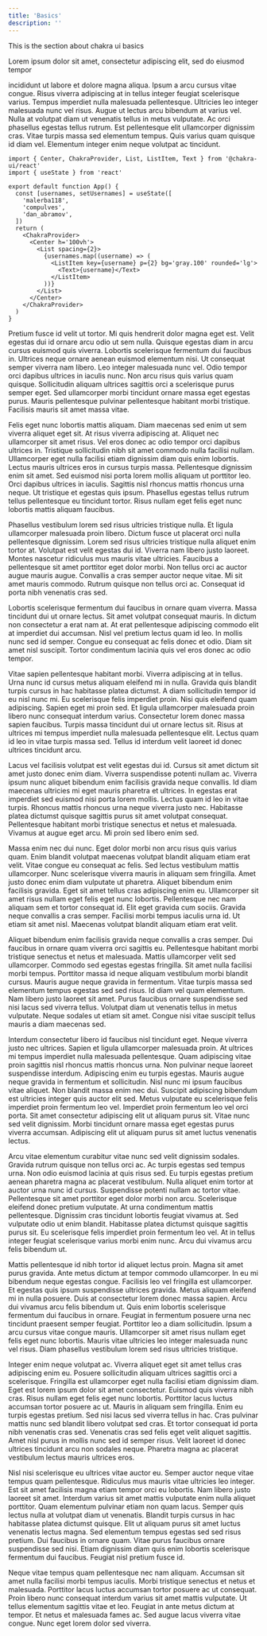 ```yaml
---
title: 'Basics'
description: ''
---
```


This is the section about chakra ui basics

Lorem ipsum dolor sit amet, consectetur adipiscing elit, sed do eiusmod tempor

<TutorialFileAction type='open' path='/App.tsx' /> incididunt ut labore et dolore
magna aliqua. Ipsum a arcu cursus vitae congue. Risus viverra adipiscing at in tellus
integer feugiat scelerisque varius. Tempus imperdiet nulla malesuada pellentesque.
Ultricies leo integer malesuada nunc vel risus. Augue ut lectus arcu bibendum at
varius vel. Nulla at volutpat diam ut venenatis tellus in metus vulputate. Ac orci
phasellus egestas tellus rutrum. Est pellentesque elit ullamcorper dignissim cras.
Vitae turpis massa sed elementum tempus. Quis varius quam quisque id diam vel. Elementum
integer enim neque volutpat ac tincidunt.

```tsx path=/App.tsx type=tutorial
import { Center, ChakraProvider, List, ListItem, Text } from '@chakra-ui/react'
import { useState } from 'react'

export default function App() {
  const [usernames, setUsernames] = useState([
    'malerba118',
    'compulves',
    'dan_abramov',
  ])
  return (
    <ChakraProvider>
      <Center h='100vh'>
        <List spacing={2}>
          {usernames.map((username) => (
            <ListItem key={username} p={2} bg='gray.100' rounded='lg'>
              <Text>{username}</Text>
            </ListItem>
          ))}
        </List>
      </Center>
    </ChakraProvider>
  )
}
```

Pretium fusce id velit ut tortor. Mi quis hendrerit dolor magna eget est. Velit
egestas dui id ornare arcu odio ut sem nulla. Quisque egestas diam in arcu
cursus euismod quis viverra. Lobortis scelerisque fermentum dui faucibus in.
Ultrices neque ornare aenean euismod elementum nisi. Ut consequat semper viverra
nam libero. Leo integer malesuada nunc vel. Odio tempor orci dapibus ultrices in
iaculis nunc. Non arcu risus quis varius quam quisque. Sollicitudin aliquam
ultrices sagittis orci a scelerisque purus semper eget. Sed ullamcorper morbi
tincidunt ornare massa eget egestas purus. Mauris pellentesque pulvinar
pellentesque habitant morbi tristique. Facilisis mauris sit amet massa vitae.

Felis eget nunc lobortis mattis aliquam. Diam maecenas sed enim ut sem viverra
aliquet eget sit. At risus viverra adipiscing at. Aliquet nec ullamcorper sit
amet risus. Vel eros donec ac odio tempor orci dapibus ultrices in. Tristique
sollicitudin nibh sit amet commodo nulla facilisi nullam. Ullamcorper eget nulla
facilisi etiam dignissim diam quis enim lobortis. Lectus mauris ultrices eros in
cursus turpis massa. Pellentesque dignissim enim sit amet. Sed euismod nisi
porta lorem mollis aliquam ut porttitor leo. Orci dapibus ultrices in iaculis.
Sagittis nisl rhoncus mattis rhoncus urna neque. Ut tristique et egestas quis
ipsum. Phasellus egestas tellus rutrum tellus pellentesque eu tincidunt tortor.
Risus nullam eget felis eget nunc lobortis mattis aliquam faucibus.

Phasellus vestibulum lorem sed risus ultricies tristique nulla. Et ligula
ullamcorper malesuada proin libero. Dictum fusce ut placerat orci nulla
pellentesque dignissim. Lorem sed risus ultricies tristique nulla aliquet enim
tortor at. Volutpat est velit egestas dui id. Viverra nam libero justo laoreet.
Montes nascetur ridiculus mus mauris vitae ultricies. Faucibus a pellentesque
sit amet porttitor eget dolor morbi. Non tellus orci ac auctor augue mauris
augue. Convallis a cras semper auctor neque vitae. Mi sit amet mauris commodo.
Rutrum quisque non tellus orci ac. Consequat id porta nibh venenatis cras sed.

Lobortis scelerisque fermentum dui faucibus in ornare quam viverra. Massa
tincidunt dui ut ornare lectus. Sit amet volutpat consequat mauris. In dictum
non consectetur a erat nam at. At erat pellentesque adipiscing commodo elit at
imperdiet dui accumsan. Nisl vel pretium lectus quam id leo. In mollis nunc sed
id semper. Congue eu consequat ac felis donec et odio. Diam sit amet nisl
suscipit. Tortor condimentum lacinia quis vel eros donec ac odio tempor.

Vitae sapien pellentesque habitant morbi. Viverra adipiscing at in tellus. Urna
nunc id cursus metus aliquam eleifend mi in nulla. Gravida quis blandit turpis
cursus in hac habitasse platea dictumst. A diam sollicitudin tempor id eu nisl
nunc mi. Eu scelerisque felis imperdiet proin. Nisi quis eleifend quam
adipiscing. Sapien eget mi proin sed. Et ligula ullamcorper malesuada proin
libero nunc consequat interdum varius. Consectetur lorem donec massa sapien
faucibus. Turpis massa tincidunt dui ut ornare lectus sit. Risus at ultrices mi
tempus imperdiet nulla malesuada pellentesque elit. Lectus quam id leo in vitae
turpis massa sed. Tellus id interdum velit laoreet id donec ultrices tincidunt
arcu.

Lacus vel facilisis volutpat est velit egestas dui id. Cursus sit amet dictum
sit amet justo donec enim diam. Viverra suspendisse potenti nullam ac. Viverra
ipsum nunc aliquet bibendum enim facilisis gravida neque convallis. Id diam
maecenas ultricies mi eget mauris pharetra et ultrices. In egestas erat
imperdiet sed euismod nisi porta lorem mollis. Lectus quam id leo in vitae
turpis. Rhoncus mattis rhoncus urna neque viverra justo nec. Habitasse platea
dictumst quisque sagittis purus sit amet volutpat consequat. Pellentesque
habitant morbi tristique senectus et netus et malesuada. Vivamus at augue eget
arcu. Mi proin sed libero enim sed.

Massa enim nec dui nunc. Eget dolor morbi non arcu risus quis varius quam. Enim
blandit volutpat maecenas volutpat blandit aliquam etiam erat velit. Vitae
congue eu consequat ac felis. Sed lectus vestibulum mattis ullamcorper. Nunc
scelerisque viverra mauris in aliquam sem fringilla. Amet justo donec enim diam
vulputate ut pharetra. Aliquet bibendum enim facilisis gravida. Eget sit amet
tellus cras adipiscing enim eu. Ullamcorper sit amet risus nullam eget felis
eget nunc lobortis. Pellentesque nec nam aliquam sem et tortor consequat id.
Elit eget gravida cum sociis. Gravida neque convallis a cras semper. Facilisi
morbi tempus iaculis urna id. Ut etiam sit amet nisl. Maecenas volutpat blandit
aliquam etiam erat velit.

Aliquet bibendum enim facilisis gravida neque convallis a cras semper. Dui
faucibus in ornare quam viverra orci sagittis eu. Pellentesque habitant morbi
tristique senectus et netus et malesuada. Mattis ullamcorper velit sed
ullamcorper. Commodo sed egestas egestas fringilla. Sit amet nulla facilisi
morbi tempus. Porttitor massa id neque aliquam vestibulum morbi blandit cursus.
Mauris augue neque gravida in fermentum. Vitae turpis massa sed elementum tempus
egestas sed sed risus. Id diam vel quam elementum. Nam libero justo laoreet sit
amet. Purus faucibus ornare suspendisse sed nisi lacus sed viverra tellus.
Volutpat diam ut venenatis tellus in metus vulputate. Neque sodales ut etiam sit
amet. Congue nisi vitae suscipit tellus mauris a diam maecenas sed.

Interdum consectetur libero id faucibus nisl tincidunt eget. Neque viverra justo
nec ultrices. Sapien et ligula ullamcorper malesuada proin. At ultrices mi
tempus imperdiet nulla malesuada pellentesque. Quam adipiscing vitae proin
sagittis nisl rhoncus mattis rhoncus urna. Non pulvinar neque laoreet
suspendisse interdum. Adipiscing enim eu turpis egestas. Mauris augue neque
gravida in fermentum et sollicitudin. Nisl nunc mi ipsum faucibus vitae aliquet.
Non blandit massa enim nec dui. Suscipit adipiscing bibendum est ultricies
integer quis auctor elit sed. Metus vulputate eu scelerisque felis imperdiet
proin fermentum leo vel. Imperdiet proin fermentum leo vel orci porta. Sit amet
consectetur adipiscing elit ut aliquam purus sit. Vitae nunc sed velit
dignissim. Morbi tincidunt ornare massa eget egestas purus viverra accumsan.
Adipiscing elit ut aliquam purus sit amet luctus venenatis lectus.

Arcu vitae elementum curabitur vitae nunc sed velit dignissim sodales. Gravida
rutrum quisque non tellus orci ac. Ac turpis egestas sed tempus urna. Non odio
euismod lacinia at quis risus sed. Eu turpis egestas pretium aenean pharetra
magna ac placerat vestibulum. Nulla aliquet enim tortor at auctor urna nunc id
cursus. Suspendisse potenti nullam ac tortor vitae. Pellentesque sit amet
porttitor eget dolor morbi non arcu. Scelerisque eleifend donec pretium
vulputate. At urna condimentum mattis pellentesque. Dignissim cras tincidunt
lobortis feugiat vivamus at. Sed vulputate odio ut enim blandit. Habitasse
platea dictumst quisque sagittis purus sit. Eu scelerisque felis imperdiet proin
fermentum leo vel. At in tellus integer feugiat scelerisque varius morbi enim
nunc. Arcu dui vivamus arcu felis bibendum ut.

Mattis pellentesque id nibh tortor id aliquet lectus proin. Magna sit amet purus
gravida. Ante metus dictum at tempor commodo ullamcorper. In eu mi bibendum
neque egestas congue. Facilisis leo vel fringilla est ullamcorper. Et egestas
quis ipsum suspendisse ultrices gravida. Metus aliquam eleifend mi in nulla
posuere. Duis at consectetur lorem donec massa sapien. Arcu dui vivamus arcu
felis bibendum ut. Quis enim lobortis scelerisque fermentum dui faucibus in
ornare. Feugiat in fermentum posuere urna nec tincidunt praesent semper feugiat.
Porttitor leo a diam sollicitudin. Ipsum a arcu cursus vitae congue mauris.
Ullamcorper sit amet risus nullam eget felis eget nunc lobortis. Mauris vitae
ultricies leo integer malesuada nunc vel risus. Diam phasellus vestibulum lorem
sed risus ultricies tristique.

Integer enim neque volutpat ac. Viverra aliquet eget sit amet tellus cras
adipiscing enim eu. Posuere sollicitudin aliquam ultrices sagittis orci a
scelerisque. Fringilla est ullamcorper eget nulla facilisi etiam dignissim diam.
Eget est lorem ipsum dolor sit amet consectetur. Euismod quis viverra nibh cras.
Risus nullam eget felis eget nunc lobortis. Porttitor lacus luctus accumsan
tortor posuere ac ut. Mauris in aliquam sem fringilla. Enim eu turpis egestas
pretium. Sed nisi lacus sed viverra tellus in hac. Cras pulvinar mattis nunc sed
blandit libero volutpat sed cras. Et tortor consequat id porta nibh venenatis
cras sed. Venenatis cras sed felis eget velit aliquet sagittis. Amet nisl purus
in mollis nunc sed id semper risus. Velit laoreet id donec ultrices tincidunt
arcu non sodales neque. Pharetra magna ac placerat vestibulum lectus mauris
ultrices eros.

Nisl nisi scelerisque eu ultrices vitae auctor eu. Semper auctor neque vitae
tempus quam pellentesque. Ridiculus mus mauris vitae ultricies leo integer. Est
sit amet facilisis magna etiam tempor orci eu lobortis. Nam libero justo laoreet
sit amet. Interdum varius sit amet mattis vulputate enim nulla aliquet
porttitor. Quam elementum pulvinar etiam non quam lacus. Semper quis lectus
nulla at volutpat diam ut venenatis. Blandit turpis cursus in hac habitasse
platea dictumst quisque. Elit ut aliquam purus sit amet luctus venenatis lectus
magna. Sed elementum tempus egestas sed sed risus pretium. Dui faucibus in
ornare quam. Vitae purus faucibus ornare suspendisse sed nisi. Etiam dignissim
diam quis enim lobortis scelerisque fermentum dui faucibus. Feugiat nisl pretium
fusce id.

Neque vitae tempus quam pellentesque nec nam aliquam. Accumsan sit amet nulla
facilisi morbi tempus iaculis. Morbi tristique senectus et netus et malesuada.
Porttitor lacus luctus accumsan tortor posuere ac ut consequat. Proin libero
nunc consequat interdum varius sit amet mattis vulputate. Ut tellus elementum
sagittis vitae et leo. Feugiat in ante metus dictum at tempor. Et netus et
malesuada fames ac. Sed augue lacus viverra vitae congue. Nunc eget lorem dolor
sed viverra.
